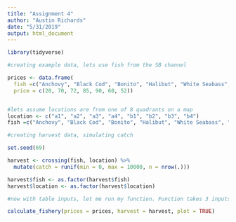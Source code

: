 ```yaml
---
title: "Assignment 4"
author: "Austin Richards"
date: "5/31/2019"
output: html_document
---
```



```r
library(tidyverse)
```

```r

#creating example data, lets use fish from the SB channel

prices <- data.frame(
  fish =c("Anchovy", "Black Cod", "Bonito", "Halibut", "White Seabass", "Cabezon", "Rockfish"),
  price = c(20, 70, 72, 85, 90, 60, 52))


#lets assume locations are from one of 8 quadrants on a map
location <- c("a1", "a2", "a3", "a4", "b1", "b2", "b3", "b4")
fish =c("Anchovy", "Black Cod", "Bonito", "Halibut", "White Seabass", "Cabezon", "Rockfish")

```

```r
#creating harvest data, simulating catch

set.seed(69)

harvest <- crossing(fish, location) %>%
  mutate(catch = runif(min = 0, max = 10000, n = nrow(.)))

harvest$fish <- as.factor(harvest$fish)
harvest$location <- as.factor(harvest$location)

```


```r
#now with table inputs, let me run my function. Function takes 3 inputs: "prices", "harvest" and "plot", if not specified, show plot defaults to FALSE. Function will only work if input tables have the exact same labels as mine (lower case columns for fish, location and catch, with lower case titles "harvest" and "prices"). I'm assuming assignment instructions "most common" meant by volume. I did not include units like dollar or KGs as these are arbitrary for this example, but should be included if this were real

calculate_fishery(prices = prices, harvest = harvest, plot = TRUE)
```

